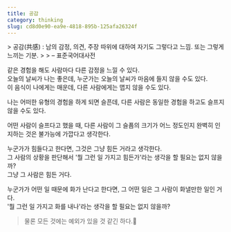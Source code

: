 ```yaml
---
title: 공감
category: thinking
slug: cd8d0e90-ea9e-4818-895b-125afa26324f
---
```



<TimestampBlock recordDate="2020-07-17">
> 공감(共感) : 남의 감정, 의견, 주장 따위에 대하여 자기도 그렇다고 느낌. 또는 그렇게 느끼는 기분.
>
> – 표준국어대사전

같은 경험을 해도 사람마다 다른 감정을 느낄 수 있다.  
오늘의 날씨가 나는 좋은데, 누군가는 오늘의 날씨가 마음에 들지 않을 수도 있다.  
이 음식이 나에게는 매운데, 다른 사람에게는 맵지 않을 수도 있다.

나는 어떠한 유형의 경험을 하게 되면 슬픈데, 다른 사람은 동일한 경험을 하고도 슬프지 않을 수도 있다.

어떤 사람이 슬프다고 했을 때, 다른 사람이 그 슬픔의 크기가 어느 정도인지 완벽히 인지하는 것은 불가능에 가깝다고 생각한다.

누군가가 힘들다고 한다면, 그것은 그냥 힘든 거라고 생각한다.  
그 사람의 상황을 판단해서 '뭘 그런 일 가지고 힘든가'라는 생각을 할 필요는 없지 않을까?  
그냥 그 사람은 힘든 거다.

누군가가 어떤 일 때문에 화가 난다고 한다면, 그 어떤 일은 그 사람이 화낼만한 일인 거다.  
'뭘 그런 일 가지고 화를 내나'라는 생각을 할 필요는 없지 않을까?

> 물론 모든 것에는 예외가 있을 것 같긴 하다.🤣

</TimestampBlock>
